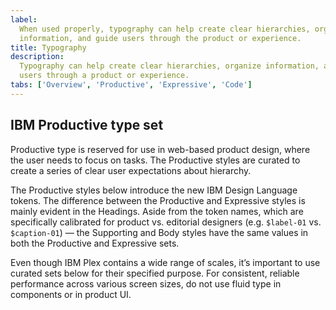 ```yaml
---
label:
  When used properly, typography can help create clear hierarchies, organize
  information, and guide users through the product or experience.
title: Typography
description:
  Typography can help create clear hierarchies, organize information, and guide
  users through a product or experience.
tabs: ['Overview', 'Productive', 'Expressive', 'Code']
---
```



## IBM Productive type set

Productive type is reserved for use in web-based product design, where the user
needs to focus on tasks. The Productive styles are curated to create a series of
clear user expectations about hierarchy.

The Productive styles below introduce the new IBM Design Language tokens. The
difference between the Productive and Expressive styles is mainly evident in the
Headings. Aside from the token names, which are specifically calibrated for
product vs. editorial designers (e.g. `$label-01` vs. `$caption-01`) — the
Supporting and Body styles have the same values in both the Productive and
Expressive sets.

Even though IBM Plex contains a wide range of scales, it’s important to use
curated sets below for their specified purpose. For consistent, reliable
performance across various screen sizes, do not use fluid type in components or
in product UI.

<TypesetStyle
  breakpointControls={false}
  typesets="supportingStyles,body,fixedHeadings"
/>
